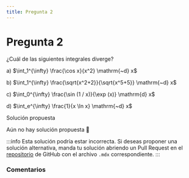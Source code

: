 ```yaml
---
title: Pregunta 2
---
```



# Pregunta 2

¿Cuál de las siguientes integrales diverge?

a) $\int_1^{\infty} \frac{\cos x}{x^2} \mathrm{~d} x$

b) $\int_1^{\infty} \frac{\sqrt{x^2+2}}{\sqrt{x^5+5}} \mathrm{~d} x$

c) $\int_0^{\infty} \frac{\sin (1 / x)}{\exp (x)} \mathrm{d} x$

d) $\int_e^{\infty} \frac{1}{x \ln x} \mathrm{~d} x$

<MDXDetails>
<summary>Solución propuesta</summary>

Aún no hay solución propuesta 🥲

:::info
Esta solución podría estar incorrecta. Si deseas proponer una solución alternativa, manda tu solución abriendo
un Pull Request en el [repositorio](https://github.com/crow-rojas/apuntes-fundamentals/pulls) de GitHub con el archivo
`.mdx` correspondiente.
:::

</MDXDetails>

### Comentarios

<Disqus
  url="https://crow-rojas.github.io/apuntes-fundamentals/docs/mathematics/calculus-1-2-3/exercises/2023-2/p02"
  identifier="docs/mathematics/calculus-1-2-3/exercises/2023-2/p02"
  title="2023-2 Cálculo I, II y III - Pregunta 02"
/>

